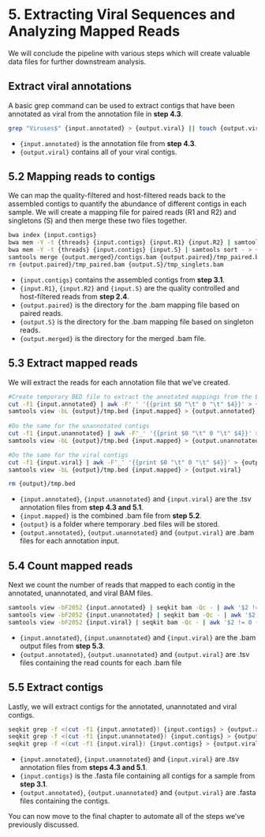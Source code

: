 # 5. Extracting Viral Sequences and Analyzing Mapped Reads {.unnumbered}

We will conclude the pipeline with various steps which will create valuable data files for further downstream analysis.

## Extract viral annotations

A basic grep command can be used to extract contigs that have been annotated as viral from the annotation file in **step 4.3**.

``` bash
grep "Viruses$" {input.annotated} > {output.viral} || touch {output.viral}
```

-   `{input.annotated}` is the annotation file from **step 4.3**.
-   `{output.viral}` contains all of your viral contigs.

## 5.2 Mapping reads to contigs {.unnumbered}

We can map the quality-filtered and host-filtered reads back to the assembled contigs to quantify the abundance of different contigs in each sample. We will create a mapping file for paired reads (R1 and R2) and singletons (S) and then merge these two files together.

``` bash
bwa index {input.contigs}
bwa mem -Y -t {threads} {input.contigs} {input.R1} {input.R2} | samtools sort - > {output.paired}/tmp_paired.bam
bwa mem -Y -t {threads} {input.contigs} {input.S} | samtools sort - > {output.S}/tmp_singlets.bam
samtools merge {output.merged}/contigs.bam {output.paired}/tmp_paired.bam {output.S}/tmp_singlets.bam
rm {output.paired}/tmp_paired.bam {output.S}/tmp_singlets.bam
```

-   `{input.contigs}` contains the assembled contigs from **step 3.1**.
-   `{input.R1}`, `{input.R2}` and `{input.S}` are the quality controlled and host-filtered reads from **step 2.4**.
-   `{output.paired}` is the directory for the .bam mapping file based on paired reads.
-   `{output.S}` is the directory for the .bam mapping file based on singleton reads.
-   `{output.merged}` is the directory for the merged .bam file. 


## 5.3 Extract mapped reads {.unnumbered}

We will extract the reads for each annotation file that we've created.

``` bash
#Create temporary BED file to extract the annotated mappings from the BAM of all mappings
cut -f1 {input.annotated} | awk -F'_' '{{print $0 "\t" 0 "\t" $4}}' > {output}/tmp.bed
samtools view -bL {output}/tmp.bed {input.mapped} > {output.annotated}
      
#Do the same for the unannotated contigs
cut -f1 {input.unannotated} | awk -F'_' '{{print $0 "\t" 0 "\t" $4}}' > {output}/tmp.bed
samtools view -bL {output}/tmp.bed {input.mapped} > {output.unannotated}

#Do the same for the viral contigs
cut -f1 {input.viral} | awk -F'_' '{{print $0 "\t" 0 "\t" $4}}' > {output}/tmp.bed
samtools view -bL {output}/tmp.bed {input.mapped} > {output.viral}

rm {output}/tmp.bed
```

-   `{input.annotated}`, `{input.unannotated}` and `{input.viral}` are the .tsv annotation files from **step 4.3 and 5.1**.
-   `{input.mapped}` is the combined .bam file from **step 5.2**.
-   `{output}` is a folder where temporary .bed files will be stored. 
-   `{output.annotated}`, `{output.unannotated}` and `{output.viral}` are .bam files for each annotation input.


## 5.4 Count mapped reads {.unnumbered}

Next we count the number of reads that mapped to each contig in the annotated, unannotated, and viral BAM files.

``` bash
samtools view -bF2052 {input.annotated} | seqkit bam -Qc - | awk '$2 != 0 {{print}}' > {output.annotated}
samtools view -bF2052 {input.unannotated} | seqkit bam -Qc - | awk '$2 != 0 {{print}}' > {output.unannotated}
samtools view -bF2052 {input.viral} | seqkit bam -Qc - | awk '$2 != 0 {{print}}' > {output.viral}
```

-   `{input.annotated}`, `{input.unannotated}` and `{input.viral}` are the .bam output files from **step 5.3**.
-   `{output.annotated}`, `{output.unannotated}` and `{output.viral}` are .tsv files containing the read counts for each .bam file

## 5.5 Extract contigs {.unnumbered}

Lastly, we will extract contigs for the annotated, unannotated and viral contigs. 

``` bash
seqkit grep -f <(cut -f1 {input.annotated}) {input.contigs} > {output.annotated}
seqkit grep -f <(cut -f1 {input.unannotated}) {input.contigs} > {output.unannotated}
seqkit grep -f <(cut -f1 {input.viral}) {input.contigs} > {output.viral}
```

-   `{input.annotated}`, `{input.unannotated}` and `{input.viral}` are .tsv annotation files from **steps 4.3 and 5.1**.
-   `{input.contigs}` is the .fasta file containing all contigs for a sample from **step 3.1**.
-   `{output.annotated}`, `{output.unannotated}` and `{output.viral}` are .fasta files containing the contigs.

::: {.callout-note}
You can now move to the final chapter to automate all of the steps we've previously discussed. 
:::
